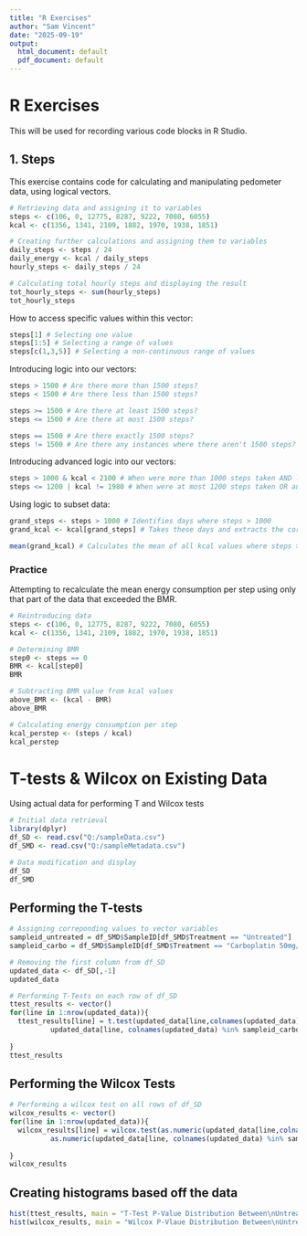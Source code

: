 ---
title: "R Exercises"
author: "Sam Vincent"
date: "2025-09-19"
output:
  html_document: default
  pdf_document: default
---

# R Exercises

This will be used for recording various code blocks in R Studio.

## 1. Steps

This exercise contains code for calculating and manipulating pedometer data, using logical vectors.

```{r}
# Retrieving data and assigning it to variables
steps <- c(106, 0, 12775, 8287, 9222, 7080, 6055) 
kcal <- c(1356, 1341, 2109, 1882, 1970, 1938, 1851)

# Creating further calculations and assigning them to variables
daily_steps <- steps / 24
daily_energy <- kcal / daily_steps
hourly_steps <- daily_steps / 24

# Calculating total hourly steps and displaying the result
tot_hourly_steps <- sum(hourly_steps)
tot_hourly_steps
```

How to access specific values within this vector:

```{r}
steps[1] # Selecting one value
steps[1:5] # Selecting a range of values
steps[c(1,3,5)] # Selecting a non-continuous range of values
```

Introducing logic into our vectors:

```{r}
steps > 1500 # Are there more than 1500 steps?
steps < 1500 # Are there less than 1500 steps?

steps >= 1500 # Are there at least 1500 steps?
steps <= 1500 # Are there at most 1500 steps?

steps == 1500 # Are there exactly 1500 steps?
steps != 1500 # Are there any instances where there aren't 1500 steps?
```

Introducing advanced logic into our vectors:

```{r}
steps > 1000 & kcal < 2100 # When were more than 1000 steps taken AND less than 2100 kcals were burned?
steps <= 1200 | kcal != 1980 # When were at most 1200 steps taken OR anything other than 1980 kcals were burned?
```

Using logic to subset data:

```{r}
grand_steps <- steps > 1000 # Identifies days where steps > 1000
grand_kcal <- kcal[grand_steps] # Takes these days and extracts the corresponding kcal values

mean(grand_kcal) # Calculates the mean of all kcal values where steps > 1000
```

### Practice

Attempting to recalculate the mean energy consumption per step using only that part of the data that exceeded the BMR.

```{r}
# Reintroducing data
steps <- c(106, 0, 12775, 8287, 9222, 7080, 6055) 
kcal <- c(1356, 1341, 2109, 1882, 1970, 1938, 1851)

# Determining BMR
step0 <- steps == 0
BMR <- kcal[step0]
BMR

# Subtracting BMR value from kcal values
above_BMR <- (kcal - BMR)
above_BMR

# Calculating energy consumption per step
kcal_perstep <- (steps / kcal)
kcal_perstep
```

# T-tests & Wilcox on Existing Data

Using actual data for performing T and Wilcox tests

```{r}
# Initial data retrieval
library(dplyr)
df_SD <- read.csv("Q:/sampleData.csv")
df_SMD <- read.csv("Q:/sampleMetadata.csv")

# Data modification and display
df_SD
df_SMD
```

## Performing the T-tests

```{r}
# Assigning correponding values to vector variables
sampleid_untreated = df_SMD$SampleID[df_SMD$Treatment == "Untreated"]
sampleid_carbo = df_SMD$SampleID[df_SMD$Treatment == "Carboplatin 50mg/kg"]

# Removing the first column from df_SD
updated_data <- df_SD[,-1]
updated_data

# Performing T-Tests on each row of df_SD
ttest_results <- vector()
for(line in 1:nrow(updated_data)){
  ttest_results[line] = t.test(updated_data[line,colnames(updated_data) %in% sampleid_untreated],
          updated_data[line, colnames(updated_data) %in% sampleid_carbo])$p.value
  
}
ttest_results
```

## Performing the Wilcox Tests
```{r}
# Performing a wilcox test on all rows of df_SD
wilcox_results <- vector()
for(line in 1:nrow(updated_data)){
  wilcox_results[line] = wilcox.test(as.numeric(updated_data[line,colnames(updated_data) %in% sampleid_untreated]),
          as.numeric(updated_data[line, colnames(updated_data) %in% sampleid_carbo]))$p.value
  
}
wilcox_results
```

## Creating histograms based off the data
```{r}
hist(ttest_results, main = "T-Test P-Value Distribution Between\nUntreated and Carboplatin (50mg/kg) Mice", xlab = "P-Values", col = "lightblue", border = "black")
hist(wilcox_results, main = "Wilcox P-Vlaue Distribution Between\nUntreated and Carboplatin (50mg/kg) Mice", xlab = "P-Values", col = "lightgreen", border = "black")
```


